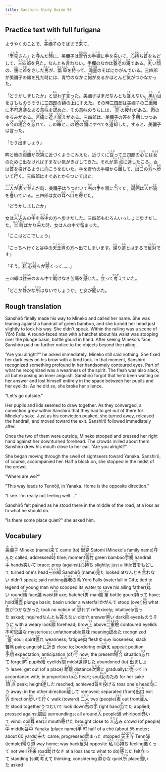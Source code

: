 ```yaml
---
title: Sanshiro Study Guide 96
---
```


## Practice text with full furigana

<p>
ようやくのことで、<ruby><rb>美禰子</rb><rt>みねこ</rt></ruby>のそばまで<ruby><rb>来</rb><rt>き</rt></ruby>て、
</p>

<p>
「<ruby><rb>里見</rb><rt>さとみ</rt></ruby>さん」と<ruby><rb>呼</rb><rt>よ</rt></ruby>んだ<ruby><rb>時</rb><rt>とき</rt></ruby>に、美禰子は<ruby><rb>青竹</rb><rt>あおだけ</rt></ruby>の<ruby><rb>手欄</rb><rt>てすり</rt></ruby>に<ruby><rb>手</rb><rt>て</rt></ruby>を<ruby><rb>突</rb><rt>つ</rt></ruby>いて、<ruby><rb>心持</rb><rt>こころも</rt></ruby>ち<ruby><rb>首</rb><rt>くび</rt></ruby>をもどして、<ruby><rb>三四郎</rb><rt>さんしろう</rt></ruby>を<ruby><rb>見</rb><rt>み</rt></ruby>た。なんとも<ruby><rb>言</rb><rt>い</rt></ruby>わない。手欄のなかは<ruby><rb>養老</rb><rt>ようろう</rt></ruby>の<ruby><rb>滝</rb><rt>たき</rt></ruby>である。<ruby><rb>丸</rb><rt>まる</rt></ruby>い<ruby><rb>顔</rb><rt>かお</rt></ruby>の、<ruby><rb>腰</rb><rt>こし</rt></ruby>に<ruby><rb>斧</rb><rt>おの</rt></ruby>をさした<ruby><rb>男</rb><rt>おとこ</rt></ruby>が、<ruby><rb>瓢箪</rb><rt>ひょうたん</rt></ruby>を<ruby><rb>持</rb><rt>も</rt></ruby>って、<ruby><rb>滝壺</rb><rt>たきつぼ</rt></ruby>のそばにかがんでいる。三四郎が美禰子の顔を見た時には、青竹のなかに<ruby><rb>何</rb><rt>なに</rt></ruby>があるかほとんど<ruby><rb>気</rb><rt>き</rt></ruby>がつかなかった。
</p>

<p>
「どうかしましたか」と<ruby><rb>思</rb><rt>おも</rt></ruby>わず<ruby><rb>言</rb><rt>い</rt></ruby>った。美禰子はまだなんとも<ruby><rb>答</rb><rt>こた</rt></ruby>えない。<ruby><rb>黒</rb><rt>くろ</rt></ruby>い<ruby><rb>目</rb><rt>め</rt></ruby>をさもものうそうに三四郎の<ruby><rb>額</rb><rt>ひたい</rt></ruby>の<ruby><rb>上</rb><rt>うえ</rt></ruby>にすえた。その時三四郎は美禰子の<ruby><rb>二重瞼</rb><rt>ふたえまぶた</rt></ruby>に<ruby><rb>不可思議</rb><rt>ふかしぎ</rt></ruby>なある<ruby><rb>意味</rb><rt>いみ</rt></ruby>を<ruby><rb>認</rb><rt>みと</rt></ruby>めた。その意味のうちには、<ruby><rb>霊</rb><rt>たましい</rt></ruby>の<ruby><rb>疲</rb><rt>つか</rt></ruby>れがある。<ruby><rb>肉</rb><rt>にく</rt></ruby>のゆるみがある。<ruby><rb>苦痛</rb><rt>くつう</rt></ruby>に<ruby><rb>近</rb><rt>ちか</rt></ruby>き<ruby><rb>訴</rb><rt>うった</rt></ruby>えがある。三四郎は、美禰子の答を<ruby><rb>予期</rb><rt>よき</rt></ruby>しつつある<ruby><rb>今</rb><rt>いま</rt></ruby>の<ruby><rb>場合</rb><rt>ばあい</rt></ruby>を<ruby><rb>忘</rb><rt>わす</rt></ruby>れて、この<ruby><rb>眸</rb><rt>ひとみ</rt></ruby>とこの<ruby><rb>瞼</rb><rt>まぶた</rt></ruby>の<ruby><rb>間</rb><rt>あいだ</rt></ruby>にすべてを<ruby><rb>遺却</rb><rt>いきゃく</rt></ruby>した。すると、美禰子は言った。
</p>

<p>
「もう<ruby><rb>出</rb><rt>で</rt></ruby>ましょう」
</p>

<p>
眸と瞼の<ruby><rb>距離</rb><rt>きょり</rt></ruby>が<ruby><rb>次第</rb><rt>しだい</rt></ruby>に近づくようにみえた。近づくに<ruby><rb>従</rb><rt>したが</rt></ruby>って三四郎の<ruby><rb>心</rb><rt>こころ</rt></ruby>には<ruby><rb>女</rb><rt>おんな</rt></ruby>のために出なければすまない気がきざしてきた。それが<ruby><rb>頂点</rb><rt>ちょうてん</rt></ruby>に<ruby><rb>達</rb><rt>たっ</rt></ruby>したころ、女は<ruby><rb>首</rb><rt>くび</rt></ruby>を<ruby><rb>投</rb><rt>な</rt></ruby>げるように<ruby><rb>向</rb><rt>む</rt></ruby>こうをむいた。手を青竹の手欄から<ruby><rb>離</rb><rt>はな</rt></ruby>して、<ruby><rb>出口</rb><rt>でぐち</rt></ruby>の<ruby><rb>方</rb><rt>ほう</rt></ruby>へ<ruby><rb>歩</rb><rt>ある</rt></ruby>いて<ruby><rb>行</rb><rt>い</rt></ruby>く。三四郎はすぐあとからついて出た。
</p>

<p>
<ruby><rb>二人</rb><rt>ふたり</rt></ruby>が<ruby><rb>表</rb><rt>おもて</rt></ruby>で<ruby><rb>並</rb><rt>なら</rt></ruby>んだ時、美禰子はうつむいて<ruby><rb>右</rb><rt>みぎ</rt></ruby>の<ruby><rb>手</rb><rt>て</rt></ruby>を額に<ruby><rb>当</rb><rt>あ</rt></ruby>てた。<ruby><rb>周囲</rb><rt>しゅうい</rt></ruby>は<ruby><rb>人</rb><rt>ひと</rt></ruby>が<ruby><rb>渦</rb><rt>うず</rt></ruby>を<ruby><rb>巻</rb><rt>ま</rt></ruby>いている。三四郎は女の<ruby><rb>耳</rb><rt>みみ</rt></ruby>へ<ruby><rb>口</rb><rt>くち</rt></ruby>を<ruby><rb>寄</rb><rt>よ</rt></ruby>せた。
</p>

「どうかしましたか」

<p>
女は<ruby><rb>人込</rb><rt>ひとご</rt></ruby>みの<ruby><rb>中</rb><rt>なか</rt></ruby>を<ruby><rb>谷中</rb><rt>やなか</rt></ruby>の方へ歩きだした。三四郎もむろんいっしょに歩きだした。<ruby><rb>半町</rb><rt>はんちょう</rt></ruby>ばかり<ruby><rb>来</rb><rt>き</rt></ruby>た時、女は人の中で<ruby><rb>留</rb><rt>と</rt></ruby>まった。
</p>

「ここはどこでしょう」

<p>
「こっちへ行くと谷中の<ruby><rb>天王寺</rb><rt>てんのうじ</rt></ruby>の方へ出てしまいます。<ruby><rb>帰</rb><rt>かえ</rt></ruby>り<ruby><rb>道</rb><rt>みち</rt></ruby>とはまるで<ruby><rb>反対</rb><rt>はんたい</rt></ruby>です」
</p>

<p>
「そう。<ruby><rb>私</rb><rt>わたし</rt></ruby><ruby><rb>心持</rb><rt>こころも</rt></ruby>ちが<ruby><rb>悪</rb><rt>わる</rt></ruby>くって……」
</p>

<p>
三四郎は<ruby><rb>往来</rb><rt>おうらい</rt></ruby>のまん中で<ruby><rb>助</rb><rt>たす</rt></ruby>けなき苦痛を<ruby><rb>感</rb><rt>かん</rt></ruby>じた。<ruby><rb>立</rb><rt>た</rt></ruby>って<ruby><rb>考</rb><rt>かんが</rt></ruby>えていた。
</p>

<p>
「どこか<ruby><rb>静</rb><rt>しず</rt></ruby>かな<ruby><rb>所</rb><rt>ところ</rt></ruby>はないでしょうか」と女が<ruby><rb>聞</rb><rt>き</rt></ruby>いた。
</p>


## Rough translation

Sanshirō finally made his way to Mineko and called her name. She was leaning against a handrail of green bamboo, and she turned her head just slightly to look his way. She didn't speak. Within the railing was a scene of Yōrō Falls. A round-faced man with a hatchet about his waist was stooping over the plunge basin, bottle gourd in hand. After seeing Mineko's face, Sanshirō paid no further notice to the objects beyond the railing. 

"Are you alright?" he asked immediately. Mineko still said nothing. She fixed her dark eyes on his brow with a tired look. In that moment, Sanshirō recognized something profound in her handsomely contoured eyes. Part of what he recognized was a weariness of the spirit. The flesh was also slack, all but exposing an inner anguish. Sanshirō forgot that he'd been waiting on her answer and lost himself entirely in the space between her pupils and her eyelids. As he did so, she broke her silence.

"Let's go outside."

Her pupils and lids seemed to draw together. As they converged, a conviction grew within Sanshirō that they had to get out of there for Mineko's sake. Just as his conviction peaked, she turned away, released the handrail, and moved toward the exit. Sanshirō followed immediately after.

Once the two of them were outside, Mineko stooped and pressed her right hand against her downturned forehead. The crowds milled about them. Sanshirō drew his mouth close to her ear. "Are you alright?"

She began moving through the swell of sightseers toward Yanaka. Sanshirō, of course, accompanied her. Half a block on, she stopped in the midst of the crowd.

"Where are we?"

"This way leads to Tennōji, in Yanaka. Home is the opposite direction."

"I see. I'm really not feeling well ..."

Sanshirō felt pained as he stood there in the middle of the road, at a loss as to what he should do.

"Is there some place quiet?" she asked him.  


## Vocabulary

<p>
<span class="vocabstudy"><ruby><rb>美禰子</rb><rt>みねこ</rt></ruby>&nbsp;Mineko (name)</span><span class="vocabstudy"><ruby><rb>来</rb><rt>き</rt></ruby>て&nbsp;came (to)</span>
<span class="vocabstudy"><ruby><rb>里見</rb><rt>さとみ</rt></ruby>&nbsp;Satomi (Mineko's family name)</span><span class="vocabstudy"><ruby><rb>呼</rb><rt>よ</rt></ruby>んだ&nbsp;called; addressed</span><span class="vocabstudy"><ruby><rb>時</rb><rt>とき</rt></ruby>&nbsp;time; moment</span><span class="vocabstudy"><ruby><rb>青竹</rb><rt>あおだけ</rt></ruby>&nbsp;green bamboo</span><span class="vocabstudy"><ruby><rb>手欄</rb><rt>てすり</rt></ruby>&nbsp;handrail</span><span class="vocabstudy"><ruby><rb>手</rb><rt>て</rt></ruby>&nbsp;hands</span><span class="vocabstudy"><ruby><rb>突</rb><rt>つ</rt></ruby>いて&nbsp;brace; prop (against)</span><span class="vocabstudy"><ruby><rb>心持</rb><rt>こころも</rt></ruby>ち&nbsp;slightly; just a little</span><span class="vocabstudy"><ruby><rb>首</rb><rt>くび</rt></ruby>をもどして&nbsp;turned one's head</span><span class="vocabstudy"><ruby><rb>三四郎</rb><rt>さんしろう</rt></ruby>&nbsp;Sanshirō (name)</span><span class="vocabstudy"><ruby><rb>見</rb><rt>み</rt></ruby>た&nbsp;looked at</span><span class="vocabstudy">なんとも<ruby><rb>言</rb><rt>い</rt></ruby>わない&nbsp;didn't speak; said nothing</span><span class="vocabstudy"><ruby><rb>養老</rb><rt>ようろう</rt></ruby>の<ruby><rb>滝</rb><rt>たき</rt></ruby>&nbsp;Yōrō Falls (waterfall in Gifu; tied to legend of young man who scooped its water to save his ailing father)</span><span class="vocabstudy"><ruby><rb>丸</rb><rt>まる</rt></ruby>い&nbsp;round</span><span class="vocabstudy"><ruby><rb>顔</rb><rt>かお</rt></ruby>&nbsp;face</span><span class="vocabstudy"><ruby><rb>腰</rb><rt>こし</rt></ruby>&nbsp;waist</span><span class="vocabstudy"><ruby><rb>斧</rb><rt>おの</rt></ruby>&nbsp;axe; hatchet</span><span class="vocabstudy"><ruby><rb>男</rb><rt>おとこ</rt></ruby>&nbsp;man</span><span class="vocabstudy"><ruby><rb>瓢箪</rb><rt>ひょうたん</rt></ruby>&nbsp;bottle gourd</span><span class="vocabstudy"><ruby><rb>持</rb><rt>も</rt></ruby>って&nbsp;have; hold</span><span class="vocabstudy"><ruby><rb>滝壺</rb><rt>たきつぼ</rt></ruby>&nbsp;plunge basin; basin under a waterfall</span><span class="vocabstudy">かがんで&nbsp;stoop (over)</span><span class="vocabstudy"><ruby><rb>何</rb><rt>なに</rt></ruby>&nbsp;what</span><span class="vocabstudy"><ruby><rb>気</rb><rt>き</rt></ruby>がつかなかった&nbsp;took no notice of</span>
<span class="vocabstudy"><ruby><rb>思</rb><rt>おも</rt></ruby>わず&nbsp;reflexively; intuitively</span><span class="vocabstudy"><ruby><rb>言</rb><rt>い</rt></ruby>った&nbsp;asked; inquired</span><span class="vocabstudy">なんとも<ruby><rb>答</rb><rt>こた</rt></ruby>えない&nbsp;didn't answer</span><span class="vocabstudy"><ruby><rb>黒</rb><rt>くろ</rt></ruby>い&nbsp;dark</span><span class="vocabstudy"><ruby><rb>目</rb><rt>め</rt></ruby>&nbsp;eyes</span><span class="vocabstudy">ものうそうに&nbsp;with a weary look</span><span class="vocabstudy"><ruby><rb>額</rb><rt>ひたい</rt></ruby>&nbsp;forehead; brow</span><span class="vocabstudy"><ruby><rb>上</rb><rt>うえ</rt></ruby>&nbsp;above</span><span class="vocabstudy"><ruby><rb>二重瞼</rb><rt>ふたえまぶた</rt></ruby>&nbsp;contoured eyelids</span><span class="vocabstudy"><ruby><rb>不可思議</rb><rt>ふかしぎ</rt></ruby>な&nbsp;mysterious; unfathomable</span><span class="vocabstudy"><ruby><rb>意味</rb><rt>いみ</rt></ruby>&nbsp;meaning</span><span class="vocabstudy"><ruby><rb>認</rb><rt>みと</rt></ruby>めた&nbsp;recognized</span><span class="vocabstudy"><ruby><rb>霊</rb><rt>たましい</rt></ruby>&nbsp;soul; spirit</span><span class="vocabstudy"><ruby><rb>疲</rb><rt>つか</rt></ruby>れ&nbsp;weariness; fatigue</span><span class="vocabstudy"><ruby><rb>肉</rb><rt>にく</rt></ruby>&nbsp;flesh</span><span class="vocabstudy">ゆるみ&nbsp;looseness; slack</span><span class="vocabstudy"><ruby><rb>苦痛</rb><rt>くつう</rt></ruby>&nbsp;pain; anguish</span><span class="vocabstudy">に<ruby><rb>近</rb><rt>ちか</rt></ruby>き&nbsp;close to; bordering on</span><span class="vocabstudy"><ruby><rb>訴</rb><rt>うった</rt></ruby>え&nbsp;appeal; petition</span><span class="vocabstudy"><ruby><rb>予期</rb><rt>よき</rt></ruby>&nbsp;expectation; anticipation (of)</span><span class="vocabstudy"><ruby><rb>今</rb><rt>いま</rt></ruby>&nbsp;now; the present</span><span class="vocabstudy"><ruby><rb>場合</rb><rt>ばあい</rt></ruby>&nbsp;situation</span><span class="vocabstudy"><ruby><rb>忘</rb><rt>わす</rt></ruby>れて&nbsp;forget</span><span class="vocabstudy"><ruby><rb>眸</rb><rt>ひとみ</rt></ruby>&nbsp;pupils</span><span class="vocabstudy"><ruby><rb>瞼</rb><rt>まぶた</rt></ruby>&nbsp;eyelids</span><span class="vocabstudy"><ruby><rb>間</rb><rt>あいだ</rt></ruby>&nbsp;midst</span><span class="vocabstudy"><ruby><rb>遺却</rb><rt>いきゃく</rt></ruby>した&nbsp;abandoned (to)</span>
<span class="vocabstudy"><ruby><rb>出</rb><rt>で</rt></ruby>ましょう&nbsp;leave; get out (of a place)</span>
<span class="vocabstudy"><ruby><rb>距離</rb><rt>きょり</rt></ruby>&nbsp;distance</span><span class="vocabstudy"><ruby><rb>次第</rb><rt>しだい</rt></ruby>に&nbsp;gradually</span><span class="vocabstudy">に<ruby><rb>従</rb><rt>したが</rt></ruby>って&nbsp;in accordance with; in proportion to</span><span class="vocabstudy"><ruby><rb>心</rb><rt>こころ</rt></ruby>&nbsp;heart; soul</span><span class="vocabstudy"><ruby><rb>女</rb><rt>おんな</rt></ruby>のため&nbsp;for her sake</span><span class="vocabstudy"><ruby><rb>頂点</rb><rt>ちょうてん</rt></ruby>&nbsp;peak; height</span><span class="vocabstudy"><ruby><rb>達</rb><rt>たっ</rt></ruby>した&nbsp;reached; achieved</span><span class="vocabstudy"><ruby><rb>首</rb><rt>くび</rt></ruby>を<ruby><rb>投</rb><rt>な</rt></ruby>げる&nbsp;toss one's head</span><span class="vocabstudy"><ruby><rb>向</rb><rt>む</rt></ruby>こう&nbsp;away; in the other direction</span><span class="vocabstudy"><ruby><rb>離</rb><rt>はな</rt></ruby>して&nbsp;removed; separated (from)</span><span class="vocabstudy"><ruby><rb>出口</rb><rt>でぐち</rt></ruby>&nbsp;exit</span><span class="vocabstudy"><ruby><rb>方</rb><rt>ほう</rt></ruby>&nbsp;direction</span><span class="vocabstudy"><ruby><rb>歩</rb><rt>ある</rt></ruby>いて<ruby><rb>行</rb><rt>い</rt></ruby>く&nbsp;walk (toward)</span>
<span class="vocabstudy"><ruby><rb>二人</rb><rt>ふたり</rt></ruby>&nbsp;two (people)</span><span class="vocabstudy"><ruby><rb>表</rb><rt>おもて</rt></ruby>&nbsp;out front</span><span class="vocabstudy"><ruby><rb>並</rb><rt>なら</rt></ruby>んだ&nbsp;stood together</span><span class="vocabstudy">うつむいて&nbsp;look down</span><span class="vocabstudy"><ruby><rb>右</rb><rt>みぎ</rt></ruby>の<ruby><rb>手</rb><rt>て</rt></ruby>&nbsp;right hand</span><span class="vocabstudy"><ruby><rb>当</rb><rt>あ</rt></ruby>てた&nbsp;applied; pressed against</span><span class="vocabstudy"><ruby><rb>周囲</rb><rt>しゅうい</rt></ruby>&nbsp;surroundings; all around</span><span class="vocabstudy"><ruby><rb>人</rb><rt>ひと</rt></ruby>&nbsp;people</span><span class="vocabstudy"><ruby><rb>渦</rb><rt>うず</rt></ruby>&nbsp;whirlpool</span><span class="vocabstudy"><ruby><rb>巻</rb><rt>ま</rt></ruby>いて&nbsp;wind; coil</span><span class="vocabstudy"><ruby><rb>耳</rb><rt>みみ</rt></ruby>&nbsp;ear</span><span class="vocabstudy"><ruby><rb>口</rb><rt>くち</rt></ruby>&nbsp;mouth</span><span class="vocabstudy"><ruby><rb>寄</rb><rt>よ</rt></ruby>せた&nbsp;brought close to</span>
<span class="vocabstudy"><ruby><rb>人込</rb><rt>ひとご</rt></ruby>み&nbsp;crowd (of people)</span><span class="vocabstudy"><ruby><rb>中</rb><rt>なか</rt></ruby>&nbsp;middle</span><span class="vocabstudy"><ruby><rb>谷中</rb><rt>やなか</rt></ruby>&nbsp;Yanaka (place name)</span><span class="vocabstudy"><ruby><rb>半町</rb><rt>はんちょう</rt></ruby>&nbsp;half of a chō (about 55 meter; about 60 yards)</span><span class="vocabstudy"><ruby><rb>来</rb><rt>き</rt></ruby>た&nbsp;came; progressed</span><span class="vocabstudy"><ruby><rb>留</rb><rt>と</rt></ruby>まった&nbsp;stopped</span>
<span class="vocabstudy"><ruby><rb>天王寺</rb><rt>てんのうじ</rt></ruby>&nbsp;Tennōji (temple)</span><span class="vocabstudy"><ruby><rb>帰</rb><rt>かえ</rt></ruby>り<ruby><rb>道</rb><rt>みち</rt></ruby>&nbsp;way home; way back</span><span class="vocabstudy"><ruby><rb>反対</rb><rt>はんたい</rt></ruby>&nbsp;opposite</span>
<span class="vocabstudy"><ruby><rb>私</rb><rt>わたし</rt></ruby>&nbsp;I</span><span class="vocabstudy"><ruby><rb>心持</rb><rt>こころも</rt></ruby>ち&nbsp;feeling</span><span class="vocabstudy"><ruby><rb>悪</rb><rt>わる</rt></ruby>くって&nbsp;not well</span>
<span class="vocabstudy"><ruby><rb>往来</rb><rt>おうらい</rt></ruby>&nbsp;road</span><span class="vocabstudy"><ruby><rb>助</rb><rt>たす</rt></ruby>けなき&nbsp;at a loss (as to what to do)</span><span class="vocabstudy"><ruby><rb>感</rb><rt>かん</rt></ruby>じた&nbsp;felt</span><span class="vocabstudy"><ruby><rb>立</rb><rt>た</rt></ruby>って&nbsp;standing (still)</span><span class="vocabstudy"><ruby><rb>考</rb><rt>かんが</rt></ruby>えて&nbsp;thinking; considering</span>
<span class="vocabstudy"><ruby><rb>静</rb><rt>しず</rt></ruby>かな&nbsp;quiet</span><span class="vocabstudy"><ruby><rb>所</rb><rt>ところ</rt></ruby>&nbsp;place</span><span class="vocabstudy"><ruby><rb>聞</rb><rt>き</rt></ruby>いた&nbsp;asked</span>
</p>
